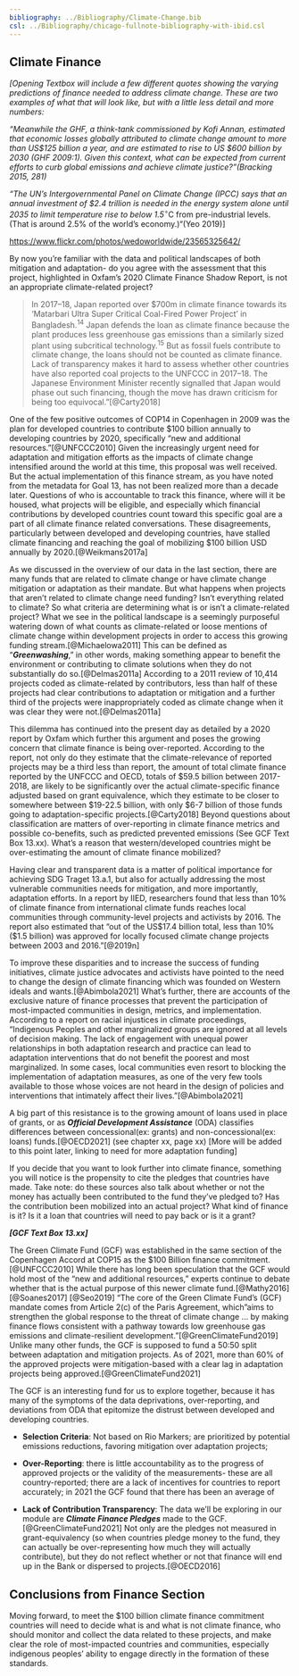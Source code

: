 ```yaml
---
bibliography: ../Bibliography/Climate-Change.bib
csl: ../Bibliography/chicago-fullnote-bibliography-with-ibid.csl
---
```


## Climate Finance

*[Opening Textbox will include a few different quotes showing the varying predictions of finance needed to address climate change. These are two examples of what that will look like, but with a little less detail and more numbers:*

*"Meanwhile the GHF, a think-tank commissioned by Kofi Annan, estimated that economic losses globally attributed to climate change amount to more than US\$125 billion a year, and are estimated to rise to US \$600 billion by 2030 (GHF 2009:1). Given this context, what can be expected from current efforts to curb global emissions and achieve climate justice?"(Bracking 2015, 281)*

*"The UN's Intergovernmental Panel on Climate Change (IPCC) says that an annual investment of \$2.4 trillion is needed in the energy system alone until 2035 to limit temperature rise to below 1.5*$^\circ$C from pre-industrial levels. (That is around 2.5% of the world's economy.)"(Yeo 2019)]

<https://www.flickr.com/photos/wedoworldwide/23565325642/>

By now you're familiar with the data and political landscapes of both mitigation and adaptation- do you agree with the assessment that this project, highlighted in Oxfam's 2020 Climate Finance Shadow Report, is not an appropriate climate-related project?

> In 2017--18, Japan reported over \$700m in climate finance towards its 'Matarbari Ultra Super Critical Coal-Fired Power Project' in Bangladesh.^14^ Japan defends the loan as climate finance because the plant produces less greenhouse gas emissions than a similarly sized plant using subcritical technology.^15^ But as fossil fuels contribute to climate change, the loans should not be counted as climate finance. Lack of transparency makes it hard to assess whether other countries have also reported coal projects to the UNFCCC in 2017--18. The Japanese Environment Minister recently signalled that Japan would phase out such financing, though the move has drawn criticism for being too equivocal."[@Carty2018]

One of the few positive outcomes of COP14 in Copenhagen in 2009 was the plan for developed countries to contribute \$100 billion annually to developing countries by 2020, specifically "new and additional resources."[@UNFCCC2010] Given the increasingly urgent need for adaptation and mitigation efforts as the impacts of climate change intensified around the world at this time, this proposal was well received. But the actual implementation of this finance stream, as you have noted from the metadata for Goal 13, has not been realized more than a decade later. Questions of who is accountable to track this finance, where will it be housed, what projects will be eligible, and especially which financial contributions by developed countries count toward this specific goal are a part of all climate finance related conversations. These disagreements, particularly between developed and developing countries, have stalled climate financing and reaching the goal of mobilizing \$100 billion USD annually by 2020.[@Weikmans2017a]

As we discussed in the overview of our data in the last section, there are many funds that are related to climate change or have climate change mitigation or adaptation as their mandate. But what happens when projects that aren't related to climate change need funding? Isn't everything related to climate? So what criteria are determining what is or isn't a climate-related project? What we see in the political landscape is a seemingly purposeful watering down of what counts as climate-related or loose mentions of climate change within development projects in order to access this growing funding stream.[@Michaelowa2011] This can be defined as "***Greenwashing***," in other words, making something appear to benefit the environment or contributing to climate solutions when they do not substantially do so.[@Delmas2011a] According to a 2011 review of 10,414 projects coded as climate-related by contributors, less than half of these projects had clear contributions to adaptation or mitigation and a further third of the projects were inappropriately coded as climate change when it was clear they were not.[@Delmas2011a]

This dilemma has continued into the present day as detailed by a 2020 report by Oxfam which further this argument and poses the growing concern that climate finance is being over-reported. According to the report, not only do they estimate that the climate-relevance of reported projects may be a third less than report, the amount of total climate finance reported by the UNFCCC and OECD, totals of \$59.5 billion between 2017-2018, are likely to be significantly over the actual climate-specific finance adjusted based on grant equivalence, which they estimate to be closer to somewhere between \$19-22.5 billion, with only \$6-7 billion of those funds going to adaptation-specific projects.[@Carty2018] Beyond questions about classification are matters of over-reporting in climate finance metrics and possible co-benefits, such as predicted prevented emissions (See GCF Text Box 13.xx). What's a reason that western/developed countries might be over-estimating the amount of climate finance mobilized?

Having clear and transparent data is a matter of political importance for achieving SDG Traget 13.a.1, but also for actually addressing the most vulnerable communities needs for mitigation, and more importantly, adaptation efforts. In a report by IIED, researchers found that less than 10% of climate finance from international climate funds reaches local communities through community-level projects and activists by 2016. The report also estimated that "out of the US\$17.4 billion total, less than 10% (\$1.5 billion) was approved for locally focused climate change projects between 2003 and 2016."[@2019n]

To improve these disparities and to increase the success of funding initiatives, climate justice advocates and activists have pointed to the need to change the design of climate financing which was founded on Western ideals and wants.[@Abimbola2021] What's further, there are accounts of the exclusive nature of finance processes that prevent the participation of most-impacted communities in design, metrics, and implementation. According to a report on racial injustices in climate proceedings, "Indigenous Peoples and other marginalized groups are ignored at all levels of decision making. The lack of engagement with unequal power relationships in both adaptation research and practice can lead to adaptation interventions that do not benefit the poorest and most marginalized. In some cases, local communities even resort to blocking the implementation of adaptation measures, as one of the very few tools available to those whose voices are not heard in the design of policies and interventions that intimately affect their lives."[@Abimbola2021]

A big part of this resistance is to the growing amount of loans used in place of grants, or as ___Official Development Assistance___ (ODA) classifies differences between concessional(ex: grants) and non-concessional(ex: loans) funds.[@OECD2021] (see chapter xx, page xx) [More will be added to this point later, linking to need for more adaptation funding]

If you decide that you want to look further into climate finance, something you will notice is the propensity to cite the pledges that countries have made. Take note: do these sources also talk about whether or not the money has actually been contributed to the fund they've pledged to? Has the contribution been mobilized into an actual project? What kind of finance is it? Is it a loan that countries will need to pay back or is it a grant? 

___[GCF Text Box 13.xx]___

The Green Climate Fund (GCF) was established in the same section of the Copenhagen Accord at COP15 as the \$100 Billion finance commitment.[@UNFCCC2010] While there has long been speculation that the GCF would hold most of the "new and additional resources," experts continue to debate whether that is the actual purpose of this newer climate fund.[@Mathy2016] [@Soanes2017] [@Seo2019] "The core of the Green Climate Fund's (GCF) mandate comes from Article 2(c) of the Paris Agreement, which "aims to strengthen the global response to the threat of climate change ... by making finance flows consistent with a pathway towards low greenhouse gas emissions and climate-resilient development."[@GreenClimateFund2019] Unlike many other funds, the GCF is supposed to fund a 50:50 split between adaptation and mitigation projects. As of 2021, more than 60% of the approved projects were mitigation-based with a clear lag in adaptation projects being approved.[@GreenClimateFund2021]

The GCF is an interesting fund for us to explore together, because it has many of the symptoms of the data deprivations, over-reporting, and deviations from ODA that epitomize the distrust between developed and developing countries. 

- __Selection Criteria__: Not based on Rio Markers; are prioritized by potential emissions reductions, favoring mitigation over adaptation projects; 

- __Over-Reporting__: there is little accountability as to the progress of approved projects or the validity of the measurements- these are all country-reported; there are a lack of incentives for countries to report accurately; in 2021 the GCF found that there has been an average of 

- __Lack of Contribution Transparency__: The data we'll be exploring in our module are ___Climate Finance Pledges___ made to the GCF.[@GreenClimateFund2021] Not only are the pledges not measured in grant-equivalency (so when countries pledge money to the fund, they can actually be over-representing how much they will actually contribute), but they do not reflect whether or not that finance will end up in the Bank or dispersed to projects.[@OECD2016]

## Conclusions from Finance Section

Moving forward, to meet the \$100 billion climate finance commitment countries will need to decide what is and what is not climate finance, who should monitor and collect the data related to these projects, and make clear the role of most-impacted countries and communities, especially indigenous peoples' ability to engage directly in the formation of these standards.
